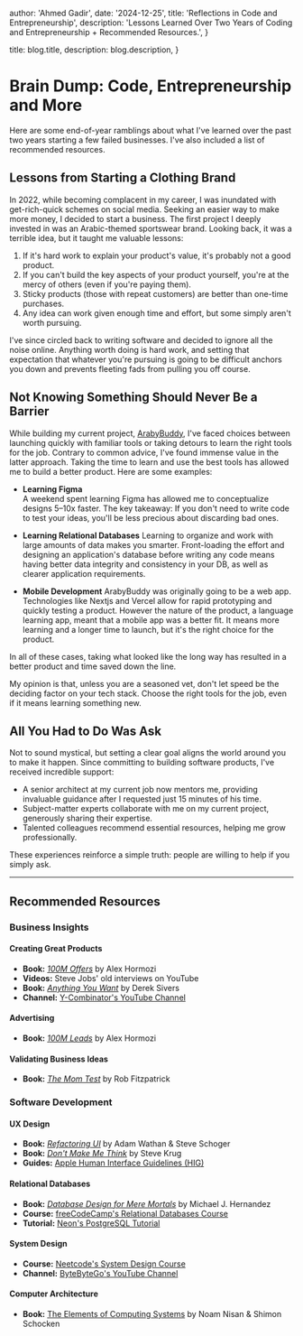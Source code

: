 
  author: 'Ahmed Gadir',
  date: '2024-12-25',
  title: 'Reflections in Code and Entrepreneurship',
  description:
    'Lessons Learned Over Two Years of Coding and Entrepreneurship + Recommended Resources.',
}

  title: blog.title,
  description: blog.description,
}


# Brain Dump: Code, Entrepreneurship and More

Here are some end-of-year ramblings about what I&apos;ve learned over the past two years starting a few failed businesses. I&apos;ve also included a list of recommended resources.

## Lessons from Starting a Clothing Brand

In 2022, while becoming complacent in my career, I was inundated with get-rich-quick schemes on social media. Seeking an easier way to make more money, I decided to start a business. The first project I deeply invested in was an Arabic-themed sportswear brand. Looking back, it was a terrible idea, but it taught me valuable lessons:

1. If it&apos;s hard work to explain your product&apos;s value, it&apos;s probably not a good product.
2. If you can&apos;t build the key aspects of your product yourself, you&apos;re at the mercy of others (even if you&apos;re paying them).
3. Sticky products (those with repeat customers) are better than one-time purchases.
4. Any idea can work given enough time and effort, but some simply aren&apos;t worth pursuing.

I&apos;ve since circled back to writing software and decided to ignore all the noise online. Anything worth doing is hard work, and setting that expectation that whatever you&apos;re pursuing is going to be difficult anchors you down and prevents fleeting fads from pulling you off course.

## Not Knowing Something Should Never Be a Barrier

While building my current project, [ArabyBuddy](https://arabybuddy.com), I&apos;ve faced choices between launching quickly with familiar tools or taking detours to learn the right tools for the job. Contrary to common advice, I&apos;ve found immense value in the latter approach. Taking the time to learn and use the best tools has allowed me to build a better product. Here are some examples:

- **Learning Figma**  
  A weekend spent learning Figma has allowed me to conceptualize designs 5–10x faster. The key takeaway: If you don&apos;t need to write code to test your ideas, you&apos;ll be less precious about discarding bad ones.

- **Learning Relational Databases**
  Learning to organize and work with large amounts of data makes you smarter. Front-loading the effort and designing an application&apos;s database before writing any code means having better data integrity and consistency in your DB, as well as clearer application requirements.

- **Mobile Development**
  ArabyBuddy was originally going to be a web app. Technologies like Nextjs and Vercel allow for rapid prototyping and quickly testing a product. However the nature of the product, a language learning app, meant that a mobile app was a better fit. It means more learning and a longer time to launch, but it&apos;s the right choice for the product.

In all of these cases, taking what looked like the long way has resulted in a better product and time saved down the line.

My opinion is that, unless you are a seasoned vet, don&apos;t let speed be the deciding factor on your tech stack. Choose the right tools for the job, even if it means learning something new.

## All You Had to Do Was Ask

Not to sound mystical, but setting a clear goal aligns the world around you to make it happen. Since committing to building software products, I&apos;ve received incredible support:

- A senior architect at my current job now mentors me, providing invaluable guidance after I requested just 15 minutes of his time.
- Subject-matter experts collaborate with me on my current project, generously sharing their expertise.
- Talented colleagues recommend essential resources, helping me grow professionally.

These experiences reinforce a simple truth: people are willing to help if you simply ask.

---

## Recommended Resources

### Business Insights

#### Creating Great Products

- **Book:** [_100M Offers_](https://www.goodreads.com/book/show/58612786-100m-offers) by Alex Hormozi
- **Videos:** Steve Jobs&apos; old interviews on YouTube
- **Book:** [_Anything You Want_](https://www.goodreads.com/book/show/11878168-anything-you-want?from_search=true&from_srp=true&qid=49xIFbV5SQ&rank=1) by Derek Sivers
- **Channel:** [Y-Combinator&apos;s YouTube Channel](https://www.youtube.com/@ycombinator)

#### Advertising

- **Book:** [_100M Leads_](https://www.goodreads.com/book/show/196239284-100m-leads?from_search=true&from_srp=true&qid=1UvoPAopXS&rank=1) by Alex Hormozi

#### Validating Business Ideas

- **Book:** [_The Mom Test_](https://www.goodreads.com/book/show/52283963-the-mom-test?from_search=true&from_srp=true&qid=R7vLHJ3iYs&rank=1) by Rob Fitzpatrick

### Software Development

#### UX Design

- **Book:** [_Refactoring UI_](https://www.refactoringui.com/) by Adam Wathan & Steve Schoger
- **Book:** [_Don&apos;t Make Me Think_](https://www.goodreads.com/book/show/18197267-don-t-make-me-think-revisited) by Steve Krug
- **Guides:** [Apple Human Interface Guidelines (HIG)](https://developer.apple.com/design/human-interface-guidelines)

#### Relational Databases

- **Book:** [_Database Design for Mere Mortals_](https://www.goodreads.com/book/show/150062.Database_Design_for_Mere_Mortals?ref=nav_sb_ss_1_32) by Michael J. Hernandez
- **Course:** [freeCodeCamp&apos;s Relational Databases Course](https://www.freecodecamp.org/learn/relational-database/)
- **Tutorial:** [Neon&apos;s PostgreSQL Tutorial](https://neon.tech/postgresql/postgresql-tutorial/)

#### System Design

- **Course:** [Neetcode&apos;s System Design Course](https://neetcode.io/courses/system-design-for-beginners/1)
- **Channel:** [ByteByteGo&apos;s YouTube Channel](https://www.youtube.com/ByteByteGo)

#### Computer Architecture

- **Book:** [The Elements of Computing Systems](https://www.goodreads.com/book/show/910789.The_Elements_Of_Computing_Systems?ref=nav_sb_ss_1_26) by Noam Nisan & Shimon Schocken
